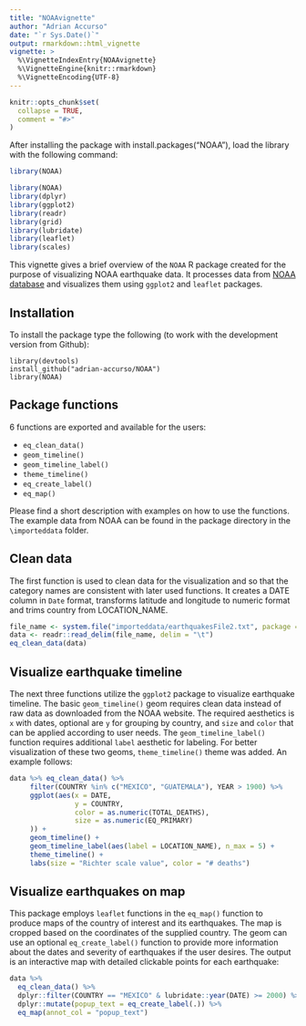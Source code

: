 ```yaml
---
title: "NOAAvignette"
author: "Adrian Accurso"
date: "`r Sys.Date()`"
output: rmarkdown::html_vignette
vignette: >
  %\VignetteIndexEntry{NOAAvignette}
  %\VignetteEngine{knitr::rmarkdown}
  %\VignetteEncoding{UTF-8}
---
```


```r
knitr::opts_chunk$set(
  collapse = TRUE,
  comment = "#>"
)
```

After installing the package with install.packages("NOAA"), load the library with the following command:

```r
library(NOAA)
```

```r
library(NOAA)
library(dplyr)
library(ggplot2)
library(readr)
library(grid)
library(lubridate)
library(leaflet)
library(scales)
```

This vignette gives a brief overview of the `NOAA` R package created for the purpose of visualizing NOAA earthquake data. It processes data from [NOAA database](https://www.ngdc.noaa.gov/hazel/view/hazards/earthquake/search) and visualizes them using `ggplot2` and `leaflet` packages. 

## Installation

To install the package type the following (to work with the development version from Github):

```
library(devtools)
install_github("adrian-accurso/NOAA")
library(NOAA)
```

## Package functions

6 functions are exported and available for the users:

- `eq_clean_data()`
- `geom_timeline()`
- `geom_timeline_label()`
- `theme_timeline()`
- `eq_create_label()`
- `eq_map()`

Please find a short description with examples on how to use the functions. The example data from NOAA can be found in the package directory in the `\importeddata` folder.

## Clean data

The first function is used to clean data for the visualization and so that the category names are consistent with later used functions. It creates a DATE column in `Date` format, transforms latitude and longitude to numeric format and trims country from LOCATION_NAME.

```r
file_name <- system.file("importeddata/earthquakesFile2.txt", package = "NOAA")
data <- readr::read_delim(file_name, delim = "\t")
eq_clean_data(data)
```

## Visualize earthquake timeline

The next three functions utilize the `ggplot2` package to visualize earthquake timeline. The basic `geom_timeline()` geom requires clean data instead of raw data as downloaded from the NOAA website. The required aesthetics is `x` with dates, optional are `y` for grouping by country, and `size` and `color` that can be applied according to user needs. The `geom_timeline_label()` function requires additional `label` aesthetic for labeling. For better visualization of these two geoms, `theme_timeline()` theme was added. An example follows:

```r
data %>% eq_clean_data() %>%
     filter(COUNTRY %in% c("MEXICO", "GUATEMALA"), YEAR > 1900) %>%
     ggplot(aes(x = DATE,
                y = COUNTRY,
                color = as.numeric(TOTAL_DEATHS),
                size = as.numeric(EQ_PRIMARY)
     )) +
     geom_timeline() +
     geom_timeline_label(aes(label = LOCATION_NAME), n_max = 5) +
     theme_timeline() +
     labs(size = "Richter scale value", color = "# deaths")
```

## Visualize earthquakes on map

This package employs `leaflet` functions in the `eq_map()` function to produce maps of the country of interest and its earthquakes. The map is cropped based on the coordinates of the supplied country. The geom can use an optional `eq_create_label()` function to provide more information about the dates and severity of earthquakes if the user desires. The output is an interactive map with detailed clickable points for each earthquake:

```r
data %>% 
  eq_clean_data() %>% 
  dplyr::filter(COUNTRY == "MEXICO" & lubridate::year(DATE) >= 2000) %>% 
  dplyr::mutate(popup_text = eq_create_label(.)) %>% 
  eq_map(annot_col = "popup_text")
```

